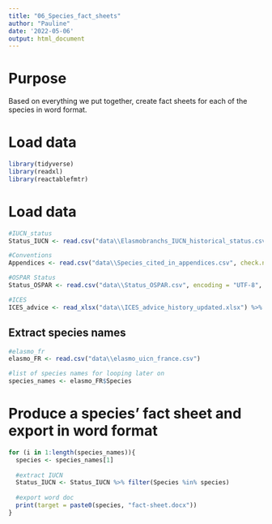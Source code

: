 ```yaml
---
title: "06_Species_fact_sheets"
author: "Pauline"
date: '2022-05-06'
output: html_document
---
```

# Purpose
Based on everything we put together, create fact sheets for each of the species in word format.

# Load data
```r
library(tidyverse)
library(readxl)
library(reactablefmtr)
```

# Load data
```r
#IUCN_status
Status_IUCN <- read.csv("data\\Elasmobranchs_IUCN_historical_status.csv", encoding = "UTF-8",check.names = F)

#Conventions
Appendices <- read.csv("data\\Species_cited_in_appendices.csv", check.names = F)

#OSPAR Status
Status_OSPAR <- read.csv("data\\Status_OSPAR.csv", encoding = "UTF-8", check.names = F) #to have symbols

#ICES
ICES_advice <- read_xlsx("data\\ICES_advice_history_updated.xlsx") %>% rename(Species = 'Species')
```

## Extract species names
```r
#elasmo_fr
elasmo_FR <- read.csv("data\\elasmo_uicn_france.csv")

#list of species names for looping later on
species_names <- elasmo_FR$Species
```

# Produce a species' fact sheet and export in word format
```r
for (i in 1:length(species_names)){
  species <- species_names[1]
  
  #extract IUCN
  Status_IUCN <- Status_IUCN %>% filter(Species %in% species)
  
  #export word doc
  print(target = paste0(species, "fact-sheet.docx"))
}

```